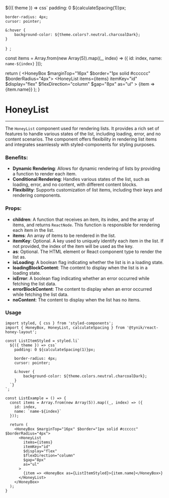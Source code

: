 

  ${({ theme }) => css`
    padding: 0 ${calculateSpacing(1)}px;

    border-radius: 4px;
    cursor: pointer;

    &:hover {
        background-color: ${theme.colors?.neutral.charcoalDark};
    }
  `}
`;


  const items = Array.from(new Array(5)).map((_, index) => ({
    id: index,
    name: `name-${index}`
  }));

  return (
    <HoneyBox $marginTop="16px" $border="1px solid #cccccc" $borderRadius="4px">
      <HoneyList
        items={items}
        itemKey="id"
        $display="flex"
        $flexDirection="column"
        $gap="8px"
        as="ul"
      >
        {item => <HoneyBox as={ListItemStyled}>{item.name}</HoneyBox>}
      </HoneyList>
    </HoneyBox>
  );
}

# HoneyList

---

The `HoneyList` component used for rendering lists.
It provides a rich set of features to handle various states of the list, including loading, error, and no content scenarios.
The component offers flexibility in rendering list items and integrates seamlessly with styled-components for styling purposes.

### Benefits:

* **Dynamic Rendering**: Allows for dynamic rendering of lists by providing a function to render each item.
* **Conditional Rendering**: Handles various states of the list, such as loading, error, and no content, with different content blocks.
* **Flexibility**: Supports customization of list items, including their keys and rendering components.

### Props:

* **children**: A function that receives an item, its index, and the array of items, and returns `ReactNode`.
  This function is responsible for rendering each item in the list.
* **items**: An array of items to be rendered in the list.
* **itemKey**: Optional. A key used to uniquely identify each item in the list.
  If not provided, the index of the item will be used as the key.
* **as**: Optional. The HTML element or React component type to render the list as.
* **isLoading**: A boolean flag indicating whether the list is in a loading state.
* **loadingBlockContent**: The content to display when the list is in a loading state.
* **isError**: A boolean flag indicating whether an error occurred while fetching the list data.
* **errorBlockContent**: The content to display when an error occurred while fetching the list data.
* **noContent**: The content to display when the list has no items.

### Usage

<ListExample/>

```tsx
import styled, { css } from 'styled-components';
import { HoneyBox, HoneyList, calculateSpacing } from '@tynik/react-honey-layout';

const ListItemStyled = styled.li`
  ${({ theme }) => css`
    padding: 0 ${calculateSpacing(1)}px;

    border-radius: 4px;
    cursor: pointer;

    &:hover {
        background-color: ${theme.colors.neutral.charcoalDark};
    }
  `}
`;

const ListExample = () => {
  const items = Array.from(new Array(5)).map((_, index) => ({
    id: index,
    name: `name-${index}`
  }));

  return (
    <HoneyBox $marginTop="16px" $border="1px solid #cccccc" $borderRadius="4px">
      <HoneyList
        items={items}
        itemKey="id"
        $display="flex"
        $flexDirection="column"
        $gap="8px"
        as="ul"
      >
        {item => <HoneyBox as={ListItemStyled}>{item.name}</HoneyBox>}
      </HoneyList>
    </HoneyBox>
  );
}
```